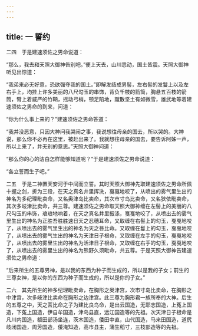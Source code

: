 ```yaml
---
---
---
```

title: 一 誓约
---




二四　于是建速须佐之男命说道：

“那么，我去和天照大御神告别吧。”便上天去，山川悉动，国土皆震。天照大御神听见出惊道：

“我弟来必无好意，恐欲强夺我的国土。”即解发结成男髻，左右髻的发鬘上以及左右手上，均挂上许多美丽的八尺勾玉的串饰，背负千枝的箭筒，胸悬五百枝的箭筒，臂上着威严的竹鞆，摇动弓梢，顿足陷地，蹴散坚土有如微雪，雄武地等着建速须佐之男命的到来，问道：

“你为什么事上来的？”建速须佐之男命答道：

“我并没恶意，只因大神问我哭闹之事，我说想往母亲的国去，所以哭的。大神说，那么你不必再在这里，被赶出来了。我就想往母亲的国去，要告诉阿姊一声，所以上来了，并无别的意思。”天照大御神问道：

“那么你的心的洁白怎样能够知道呢？”于是建速须佐之男命说道：

“各立誓而生子吧。”

二五　于是二神置天安河于中间而立誓。其时天照大御神先取建速须佐之男命所佩十握之剑，折为三段，在天之真名井里挥洗，戛戛地咬了，从喷出的雾气里生出的神名为多纪理毗卖命，又名奥津岛比卖命，其次市寸岛比卖命，又名狭依毗卖命，其次多岐津比卖命，共三尊。建速须佐之男命取天照大御神缠在左髻上的美丽的八尺勾玉的串饰，琅琅地响着，在天之真名井里振涤，戛戛地咬了，从喷出去的雾气里生出的神名为正胜吾胜胜速日天之忍穗耳命，又取缠在右髻上的勾玉，戛戛地咬了，从喷出去的雾气里生出的神名为天之菩比命。又取缠在鬘上的勾玉，戛戛地咬了，从喷出去的雾气生出的神名为天津日子根命，又取缠在左手的勾玉，戛戛地咬了，从喷出去的雾里生出的神名为活津日子根命，又取缠在右手的勾玉，戛戛地咬了，从喷出去的雾里生出的神名为熊野久须毗命，共五尊。于是天照大御神告建速须佐之男命道：

“后来所生的五尊男神，是以我的东西为种子而生成的，所以是我的子女；前生的三尊女神，是以你的东西为种子而生成的，所以是你的子女。”

二六　其先所生的神多纪理毗卖命，在胸形之奥津宫，次市寸岛比卖命，在胸形之中津宫，次多岐津比卖命在胸形之边津宫。此三尊为胸形君一族所奉的大神。后生的五尊之中，天之菩比命之子为建比良鸟命，是出云国造，无耶志国造，上菟上国造，下菟上国造，伊自牟国造，津岛县直，远江国造等的先祖。次天津日子根命是凡川内国造，额田部汤坐连，茨木国造，倭田中直，山代国造，马来田国造，道尻岐闭国造，周芳国造，倭淹知造，高市县主，蒲生稻寸，三枝部造等的先祖。